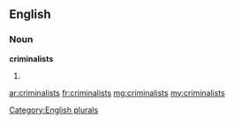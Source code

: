==English==

===Noun===
'''criminalists'''

# {{plural of|criminalist}}

[[Category:English plurals]]

[[ar:criminalists]]
[[fr:criminalists]]
[[mg:criminalists]]
[[my:criminalists]]